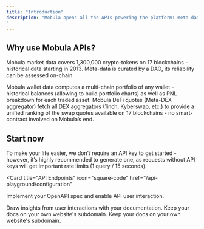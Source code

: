```yaml
---
title: "Introduction"
description: "Mobula opens all the APIs powering the platform: meta-data, market & historical data for crypto-assets (logo, price, volumes, charts), wallet data (transactions, historical balances, ROIs), and DeFi quotes (swap quotes).
"
---
```


## Why use Mobula APIs?

Mobula market data covers 1,300,000 crypto-tokens on 17 blockchains - historical data starting in 2013. Meta-data is curated by a DAO, its reliability can be assessed on-chain.

Mobula wallet data computes a multi-chain portfolio of any wallet - historical balances (allowing to build portfolio charts) as well as PNL breakdown for each traded asset. Mobula DeFi quotes (Meta-DEX aggregator) fetch all DEX aggregators (1inch, Kyberswap, etc.) to provide a unified ranking of the swap quotes available on 17 blockchains - no smart-contract involved on Mobula’s end.

## Start now

To make your life easier, we don’t require an API key to get started - however, it’s highly recommended to generate one, as requests without API keys will get important rate limits (1 query / 15 seconds).

<CardGroup>

<Card
  title="API Endpoints"
  icon="square-code"
  href="/api-playground/configuration"
>
  Implement your OpenAPI spec and enable API user interaction.
</Card>

<Card title="SDK" icon="chart-mixed" href="/analytics/supported-integrations">
  Draw insights from user interactions with your documentation.
</Card>

<Card title="API Key" icon="browser" href="/settings/custom-domain/subdomain">
  Keep your docs on your own website's subdomain.
</Card>

<Card title="Upgrade" icon="browser" href="/settings/custom-domain/subdomain">
  Keep your docs on your own website's subdomain.
</Card>

</CardGroup>
